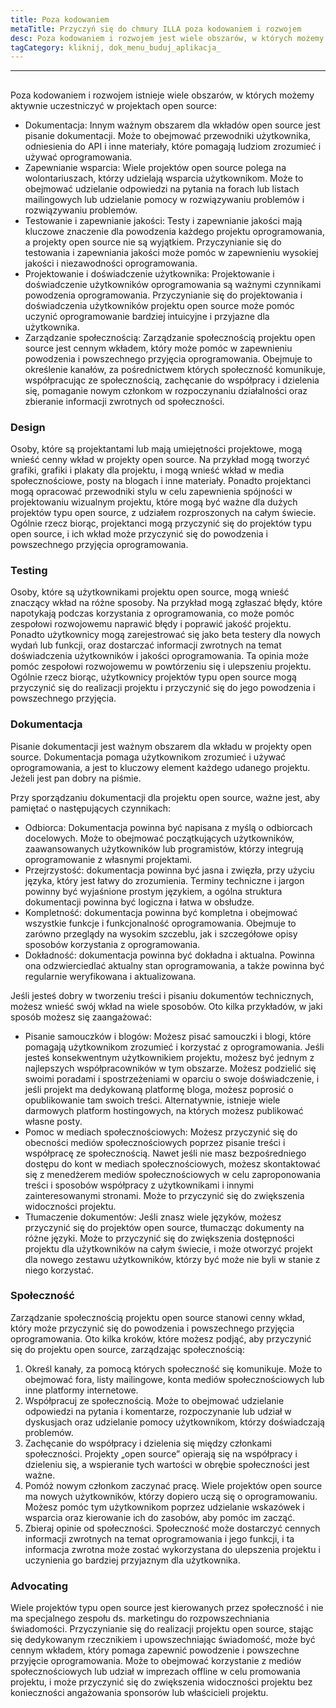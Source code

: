 ```yaml
---
title: Poza kodowaniem
metaTitle: Przyczyń się do chmury ILLA poza kodowaniem i rozwojem
desc: Poza kodowaniem i rozwojem jest wiele obszarów, w których możemy aktywnie uczestniczyć w chmurze ILLA
tagCategory: kliknij, dok_menu_buduj_aplikacja_
---
```


* * *

## <Heading hidden>Poza kodowaniem</Heading>

Poza kodowaniem i rozwojem istnieje wiele obszarów, w których możemy aktywnie uczestniczyć w projektach open source:

-   Dokumentacja: Innym ważnym obszarem dla wkładów open source jest pisanie dokumentacji. Może to obejmować przewodniki użytkownika, odniesienia do API i inne materiały, które pomagają ludziom zrozumieć i używać oprogramowania.
-   Zapewnianie wsparcia: Wiele projektów open source polega na wolontariuszach, którzy udzielają wsparcia użytkownikom. Może to obejmować udzielanie odpowiedzi na pytania na forach lub listach mailingowych lub udzielanie pomocy w rozwiązywaniu problemów i rozwiązywaniu problemów.
-   Testowanie i zapewnianie jakości: Testy i zapewnianie jakości mają kluczowe znaczenie dla powodzenia każdego projektu oprogramowania, a projekty open source nie są wyjątkiem. Przyczynianie się do testowania i zapewniania jakości może pomóc w zapewnieniu wysokiej jakości i niezawodności oprogramowania.
-   Projektowanie i doświadczenie użytkownika: Projektowanie i doświadczenie użytkowników oprogramowania są ważnymi czynnikami powodzenia oprogramowania. Przyczynianie się do projektowania i doświadczenia użytkowników projektu open source może pomóc uczynić oprogramowanie bardziej intuicyjne i przyjazne dla użytkownika.
-   Zarządzanie społecznością: Zarządzanie społecznością projektu open source jest cennym wkładem, który może pomóc w zapewnieniu powodzenia i powszechnego przyjęcia oprogramowania. Obejmuje to określenie kanałów, za pośrednictwem których społeczność komunikuje, współpracując ze społecznością, zachęcanie do współpracy i dzielenia się, pomaganie nowym członkom w rozpoczynaniu działalności oraz zbieranie informacji zwrotnych od społeczności.

### [](https://www.illacloud.com/zh-CN/blog/opensource-for-non-developers#design)Design

Osoby, które są projektantami lub mają umiejętności projektowe, mogą wnieść cenny wkład w projekty open source. Na przykład mogą tworzyć grafiki, grafiki i plakaty dla projektu, i mogą wnieść wkład w media społecznościowe, posty na blogach i inne materiały. Ponadto projektanci mogą opracować przewodniki stylu w celu zapewnienia spójności w projektowaniu wizualnym projektu, które mogą być ważne dla dużych projektów typu open source, z udziałem rozproszonych na całym świecie. Ogólnie rzecz biorąc, projektanci mogą przyczynić się do projektów typu open source, i ich wkład może przyczynić się do powodzenia i powszechnego przyjęcia oprogramowania.

### [](https://www.illacloud.com/zh-CN/blog/opensource-for-non-developers#testing)Testing

Osoby, które są użytkownikami projektu open source, mogą wnieść znaczący wkład na różne sposoby. Na przykład mogą zgłaszać błędy, które napotykają podczas korzystania z oprogramowania, co może pomóc zespołowi rozwojowemu naprawić błędy i poprawić jakość projektu. Ponadto użytkownicy mogą zarejestrować się jako beta testery dla nowych wydań lub funkcji, oraz dostarczać informacji zwrotnych na temat doświadczenia użytkowników i jakości oprogramowania. Ta opinia może pomóc zespołowi rozwojowemu w powtórzeniu się i ulepszeniu projektu. Ogólnie rzecz biorąc, użytkownicy projektów typu open source mogą przyczynić się do realizacji projektu i przyczynić się do jego powodzenia i powszechnego przyjęcia.

### [](https://www.illacloud.com/zh-CN/blog/opensource-for-non-developers#documentation)Dokumentacja

Pisanie dokumentacji jest ważnym obszarem dla wkładu w projekty open source. Dokumentacja pomaga użytkownikom zrozumieć i używać oprogramowania, a jest to kluczowy element każdego udanego projektu. Jeżeli jest pan dobry na piśmie.

Przy sporządzaniu dokumentacji dla projektu open source, ważne jest, aby pamiętać o następujących czynnikach:

-   Odbiorca: Dokumentacja powinna być napisana z myślą o odbiorcach docelowych. Może to obejmować początkujących użytkowników, zaawansowanych użytkowników lub programistów, którzy integrują oprogramowanie z własnymi projektami.
-   Przejrzystość: dokumentacja powinna być jasna i zwięzła, przy użyciu języka, który jest łatwy do zrozumienia. Terminy techniczne i jargon powinny być wyjaśnione prostym językiem, a ogólna struktura dokumentacji powinna być logiczna i łatwa w obsłudze.
-   Kompletność: dokumentacja powinna być kompletna i obejmować wszystkie funkcje i funkcjonalność oprogramowania. Obejmuje to zarówno przeglądy na wysokim szczeblu, jak i szczegółowe opisy sposobów korzystania z oprogramowania.
-   Dokładność: dokumentacja powinna być dokładna i aktualna. Powinna ona odzwierciedlać aktualny stan oprogramowania, a także powinna być regularnie weryfikowana i aktualizowana.

Jeśli jesteś dobry w tworzeniu treści i pisaniu dokumentów technicznych, możesz wnieść swój wkład na wiele sposobów. Oto kilka przykładów, w jaki sposób możesz się zaangażować:

-   Pisanie samouczków i blogów: Możesz pisać samouczki i blogi, które pomagają użytkownikom zrozumieć i korzystać z oprogramowania. Jeśli jesteś konsekwentnym użytkownikiem projektu, możesz być jednym z najlepszych współpracowników w tym obszarze. Możesz podzielić się swoimi poradami i spostrzeżeniami w oparciu o swoje doświadczenie, i jeśli projekt ma dedykowaną platformę bloga, możesz poprosić o opublikowanie tam swoich treści. Alternatywnie, istnieje wiele darmowych platform hostingowych, na których możesz publikować własne posty.
-   Pomoc w mediach społecznościowych: Możesz przyczynić się do obecności mediów społecznościowych poprzez pisanie treści i współpracę ze społecznością. Nawet jeśli nie masz bezpośredniego dostępu do kont w mediach społecznościowych, możesz skontaktować się z menedżerem mediów społecznościowych w celu zaproponowania treści i sposobów współpracy z użytkownikami i innymi zainteresowanymi stronami. Może to przyczynić się do zwiększenia widoczności projektu.
-   Tłumaczenie dokumentów: Jeśli znasz wiele języków, możesz przyczynić się do projektów open source, tłumacząc dokumenty na różne języki. Może to przyczynić się do zwiększenia dostępności projektu dla użytkowników na całym świecie, i może otworzyć projekt dla nowego zestawu użytkowników, którzy być może nie byli w stanie z niego korzystać.

### [](https://www.illacloud.com/zh-CN/blog/opensource-for-non-developers#community)Społeczność

Zarządzanie społecznością projektu open source stanowi cenny wkład, który może przyczynić się do powodzenia i powszechnego przyjęcia oprogramowania. Oto kilka kroków, które możesz podjąć, aby przyczynić się do projektu open source, zarządzając społecznością:

1.  Określ kanały, za pomocą których społeczność się komunikuje. Może to obejmować fora, listy mailingowe, konta mediów społecznościowych lub inne platformy internetowe.
2.  Współpracuj ze społecznością. Może to obejmować udzielanie odpowiedzi na pytania i komentarze, rozpoczynanie lub udział w dyskusjach oraz udzielanie pomocy użytkownikom, którzy doświadczają problemów.
3.  Zachęcanie do współpracy i dzielenia się między członkami społeczności. Projekty „open source” opierają się na współpracy i dzieleniu się, a wspieranie tych wartości w obrębie społeczności jest ważne.
4.  Pomóż nowym członkom zaczynać pracę. Wiele projektów open source ma nowych użytkowników, którzy dopiero uczą się o oprogramowaniu. Możesz pomóc tym użytkownikom poprzez udzielanie wskazówek i wsparcia oraz kierowanie ich do zasobów, aby pomóc im zacząć.
5.  Zbieraj opinie od społeczności. Społeczność może dostarczyć cennych informacji zwrotnych na temat oprogramowania i jego funkcji, i ta informacja zwrotna może zostać wykorzystana do ulepszenia projektu i uczynienia go bardziej przyjaznym dla użytkownika.

### [](https://www.illacloud.com/zh-CN/blog/opensource-for-non-developers#advocating)Advocating

Wiele projektów typu open source jest kierowanych przez społeczność i nie ma specjalnego zespołu ds. marketingu do rozpowszechniania świadomości. Przyczynianie się do realizacji projektu open source, stając się dedykowanym rzecznikiem i upowszechniając świadomość, może być cennym wkładem, który pomaga zapewnić powodzenie i powszechne przyjęcie oprogramowania. Może to obejmować korzystanie z mediów społecznościowych lub udział w imprezach offline w celu promowania projektu, i może przyczynić się do zwiększenia widoczności projektu bez konieczności angażowania sponsorów lub właścicieli projektu.
